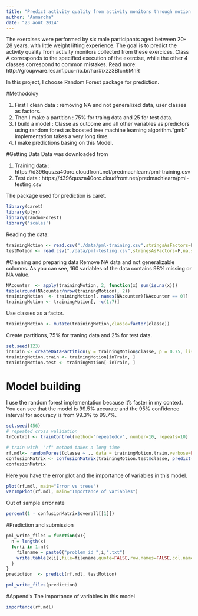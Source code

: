```yaml
---
title: "Predict activity quality from activity monitors through motion data "
author: "Aamarcha"
date: "23 août 2014"
---
```

The exercises were performed by six male participants aged between 20-28 years, with little weight lifting experience. The goal is to predict the activity quality from activity monitors collected from these exercices. Class A corresponds to the specified execution of the exercise, while the other 4 classes correspond to common mistakes.
Read more: http://groupware.les.inf.puc-rio.br/har#ixzz3BIcn6MnR

In this project, I choose Random Forest package  for prediction.

#Methodoloy

1. First I clean data : removing NA and not generalized data, user classes as factors.
2. Then I make a partition : 75% for traing data and 25 for test data.
3. I build a model : Classe as outcome and all other variables as predictors using random forest  as boosted tree machine learning algorithm."gmb" implementation takes a very long time.
4. I make predictions basing on this Model.

#Getting Data
Data was downloaded from 

1. Training data : https://d396qusza40orc.cloudfront.net/predmachlearn/pml-training.csv
2. Test data : https://d396qusza40orc.cloudfront.net/predmachlearn/pml-testing.csv

The package used for prediction is caret.
```r
library(caret)
library(plyr)
library(randomForest)
library('scales')
```

Reading the data:
```r
trainingMotion <- read.csv("./data/pml-training.csv",stringsAsFactors=F,na.string = c("NA", ""))
testMotion <- read.csv("./data/pml-testing.csv",stringsAsFactors=F,na.string = c("NA", ""))
```
#Cleaning and preparing data
Remove NA data and not generalizable colomns. As you can see, 160 variables of the data contains 98% missing or NA value.
```r
NAcounter  <- apply(trainingMotion, 2, function(x) sum(is.na(x)))
table(round(NAcounter/nrow(trainingMotion), 2))
trainingMotion  <- trainingMotion[, names(NAcounter)[NAcounter == 0]]
trainingMotion <- trainingMotion[, -c(1:7)]
```

Use classes as a factor.
```r
trainingMotion <- mutate(trainingMotion,classe=factor(classe))
```
Create partitions, 75% for traning data and 2% for test data.

```r
set.seed(123)
inTrain <- createDataPartition(y = trainingMotion$classe, p = 0.75, list = F)
trainingMotion.train <- trainingMotion[inTrain, ]
trainingMotion.test <- trainingMotion[-inTrain, ]
```

# Model building
I use the random forest implementation because it's faster in my context. You can see that the model is 99.5% accurate and  the 95% confidence interval for accuracy is from 99.3% to 99.7%.

```r
set.seed(456)
# repeated cross validation
trControl <- trainControl(method="repeatedcv", number=10, repeats=10)

# train with  "rf" method takes a long time
rf.mdl<- randomForest(classe ~ ., data = trainingMotion.train,verbose=FALSE,metric="Accuracy", trControl =trControl )
confusionMatrix <- confusionMatrix(trainingMotion.test$classe, predict(rf.mdl, trainingMotion.test))
confusionMatrix
```

Here you have the error plot and the importance of variables in this model.

```r
plot(rf.mdl, main="Error vs trees")
varImpPlot(rf.mdl, main="Importance of variables")
```

Out of sample error rate
```r
percent(1 - confusionMatrix$overall[[1]])
```

#Prediction and submission
```r
pml_write_files = function(x){
  n = length(x)
  for(i in 1:n){
    filename = paste0("problem_id_",i,".txt")
    write.table(x[i],file=filename,quote=FALSE,row.names=FALSE,col.names=FALSE)
  }
}
prediction  <- predict(rf.mdl, testMotion)

pml_write_files(prediction)
```

#Appendix
The importance of variables in this model
```r
importance(rf.mdl)
```

